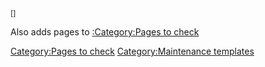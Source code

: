<sup>&#x5B;{{{for|Please check this}}}&#x5D;</sup><includeonly>[[Category:Pages to check]]</includeonly><noinclude>

Also adds pages to [[:Category:Pages to check]]
[[Category:Maintenance templates]]
</noinclude>